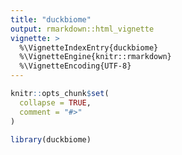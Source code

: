 ```yaml
---
title: "duckbiome"
output: rmarkdown::html_vignette
vignette: >
  %\VignetteIndexEntry{duckbiome}
  %\VignetteEngine{knitr::rmarkdown}
  %\VignetteEncoding{UTF-8}
---
```


```r
knitr::opts_chunk$set(
  collapse = TRUE,
  comment = "#>"
)
```

```r
library(duckbiome)
```
